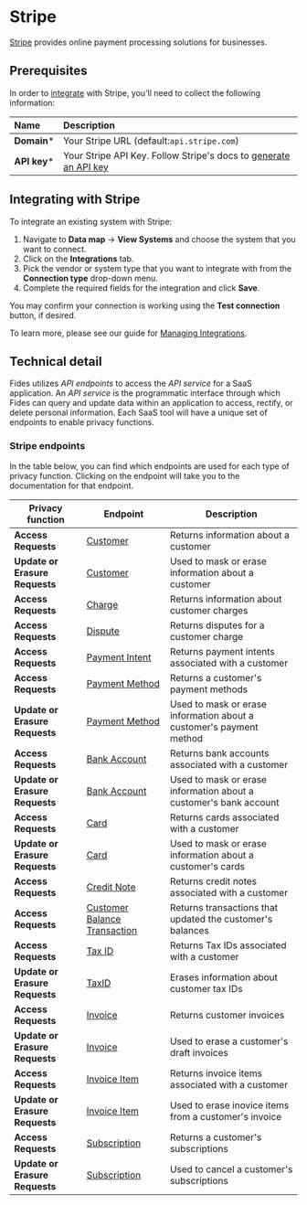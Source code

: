 # Stripe
[Stripe](https://stripe.com/) provides online payment processing solutions for businesses.

## Prerequisites

In order to [integrate](/user-guides/integrations) with Stripe, you'll need to collect the following information:

| Name                       | Description                                                                                                                             |
| :------------------------- | :-------------------------------------------------------------------------------------------------------------------------------------- |
| **Domain***                | Your Stripe URL (default:`api.stripe.com`) |
| **API key***               | Your Stripe API Key. Follow Stripe's docs to [generate an API key](https://stripe.com/docs/keys) |


## Integrating with Stripe
To integrate an existing system with Stripe:

1. Navigate to **Data map** → **View Systems** and choose the system that you want to connect.
2. Click on the **Integrations** tab.
3. Pick the vendor or system type that you want to integrate with from the **Connection type** drop-down menu.
4. Complete the required fields for the integration and click **Save**. 

You may confirm your connection is working using the **Test connection** button, if desired.

To learn more, please see our guide for [Managing Integrations](/user-guides/integrations/manage-integrations).

## Technical detail 

Fides utilizes _API endpoints_ to access the _API service_ for a SaaS application. An _API service_ is the programmatic interface through which Fides can query and update data within an application to access, rectify, or delete personal information. Each SaaS tool will have a unique set of endpoints to enable privacy functions. 

### Stripe endpoints
In the table below, you can find which endpoints are used for each type of privacy function. Clicking on the endpoint will take you to the documentation for that endpoint.

| Privacy function | Endpoint | Description |
|----|----|----|
| **Access Requests**            | [Customer](https://stripe.com/docs/api/customers/list) | Returns information about a customer |
| **Update or Erasure Requests** | [Customer](https://stripe.com/docs/api/customers/update) | Used to mask or erase information about a customer  |
| **Access Requests**            | [Charge](https://stripe.com/docs/api/charges/list) | Returns information about customer charges |
| **Access Requests**            | [Dispute](https://stripe.com/docs/api/disputes/list) | Returns disputes for a customer charge |
| **Access Requests**            | [Payment Intent](https://stripe.com/docs/api/payment_intents/list) | Returns payment intents associated with a customer |
| **Access Requests**            | [Payment Method](https://stripe.com/docs/api/payment_methods/customer_list) | Returns a customer's payment methods |
| **Update or Erasure Requests** | [Payment Method](https://stripe.com/docs/api/payment_methods/update) | Used to mask or erase information about a customer's payment method  |
| **Access Requests**            | [Bank Account](https://stripe.com/docs/api/customer_bank_accounts/list) | Returns bank accounts associated with a customer |
| **Update or Erasure Requests** | [Bank Account](https://stripe.com/docs/api/customer_bank_accounts/update) | Used to mask or erase information about a customer's bank account  |
| **Access Requests**            | [Card](https://stripe.com/docs/api/cards/list) | Returns cards associated with a customer |
| **Update or Erasure Requests** | [Card](https://stripe.com/docs/api/cards/update) | Used to mask or erase information about a customer's cards  |
| **Access Requests**            | [Credit Note](https://stripe.com/docs/api/credit_notes/list) | Returns credit notes associated with a customer |
| **Access Requests**            | [Customer Balance Transaction](https://stripe.com/docs/api/customer_balance_transactions/list) | Returns transactions that updated the customer's balances |
| **Access Requests**            | [Tax ID](https://stripe.com/docs/api/customer_tax_ids/list) | Returns Tax IDs associated with a customer |
| **Update or Erasure Requests** | [TaxID](https://stripe.com/docs/api/customer_tax_ids/delete) | Erases information about customer tax IDs  |
| **Access Requests**            | [Invoice](https://stripe.com/docs/api/invoices/list) | Returns customer invoices |
| **Update or Erasure Requests** | [Invoice](https://stripe.com/docs/api/invoices/delete) | Used to erase a customer's draft invoices |
| **Access Requests**            | [Invoice Item](https://stripe.com/docs/api/invoiceitems/list) | Returns invoice items associated with a customer |
| **Update or Erasure Requests** | [Invoice Item](https://stripe.com/docs/api/invoiceitems/delete) | Used to erase inovice items from a customer's invoice  |
| **Access Requests**            | [Subscription](https://stripe.com/docs/api/subscriptions/list) | Returns a customer's subscriptions |
| **Update or Erasure Requests** | [Subscription](https://stripe.com/docs/api/subscriptions/cancel) | Used to cancel a customer's subscriptions  |